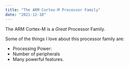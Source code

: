```yaml
---
title: "The ARM Cortex-M Processor Family"
date: "2021-12-10"
---
```

The ARM Cortex-M is a *Great* Processor Family.

Some of the things I love about this processor family are:
* Processing Power: 
* Number of peripherals
* Many powerful features.
